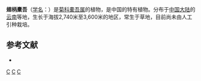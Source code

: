 {{Speciesbox 
| genus = Ligularia
| species = alatipes
| authority = Hand.-Mazz.
}}

'''翅柄橐吾'''（[[学名|学名]]：{{lang|la|''Ligularia alatipes''}}）是[[菊科|菊科]][[橐吾属|橐吾属]]的植物，是中国的特有植物。分布于[[中国大陆|中国大陆]]的[[云南|云南]]等地，生长于海拔2,740米至3,600米的地区，常生于草地，目前尚未由人工引种栽培。

== 参考文献 ==
<div class="references-small">
* {{cite web| url =http://www.bioinfo.cn/db05/KmzwSpecies.php?action=view&id=4403| title =翅柄橐吾| work =《中国高等植物数据库全库》| publisher =中国科学院微生物研究所| author =昆明植物研究所| accessdate =2009-02-25| deadurl =yes| archiveurl =https://web.archive.org/web/20160305081826/http://www.bioinfo.cn/db05/KmzwSpecies.php?action=view&id=4403| archivedate =2016-03-05}}
</div>
{{Taxonbar|from=Q15231116}}

[[Category:橐吾属|C]]
[[Category:中國特有植物|C]]
[[Category:云南植物|C]]